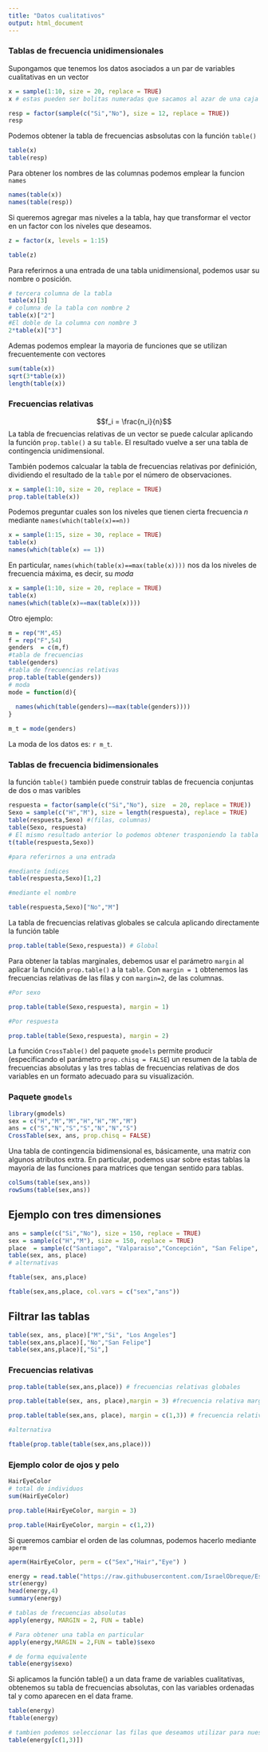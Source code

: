 ```yaml
---
title: "Datos cualitativos"
output: html_document
---
```


### Tablas de frecuencia unidimensionales

Supongamos que tenemos los datos asociados a un par de variables cualitativas en un vector

```r
x = sample(1:10, size = 20, replace = TRUE)
x # estas pueden ser bolitas numeradas que sacamos al azar de una caja

resp = factor(sample(c("Si","No"), size = 12, replace = TRUE))
resp
```
Podemos obtener la tabla de frecuencias asbsolutas con la función `table()`

```r
table(x)
table(resp)
```

Para obtener los nombres de las columnas podemos emplear la funcion `names`

```r
names(table(x))
names(table(resp))
```

Si queremos agregar mas niveles a la tabla, hay que transformar el vector en un factor con los niveles que deseamos.

```r
z = factor(x, levels = 1:15)

table(z)
```

Para referirnos a una entrada de una tabla unidimensional, podemos usar su nombre o posición.

```r
# tercera columna de la tabla
table(x)[3]
# columna de la tabla con nombre 2
table(x)["2"]
#El doble de la columna con nombre 3
2*table(x)["3"] 
```

Ademas podemos emplear la mayoria de funciones que se utilizan frecuentemente con vectores

```r
sum(table(x))
sqrt(3*table(x))
length(table(x))
```

### Frecuencias relativas
$$f_i = \frac{n_i}{n}$$
La tabla de frecuencias relativas de un vector se puede calcular aplicando la función `prop.table()` a su `table`. El resultado vuelve a ser una tabla de contingencia unidimensional.

También podemos calcualar la tabla de frecuencias relativas por definición, dividiendo el resultado de la `table` por el número de observaciones.

```r
x = sample(1:10, size = 20, replace = TRUE)
prop.table(table(x))
```
Podemos preguntar cuales son los niveles que tienen cierta frecuencia $n$ mediante `names(which(table(x)==n))`

```r
x = sample(1:15, size = 30, replace = TRUE)
table(x)
names(which(table(x) == 1))
```

En particular, `names(which(table(x)==max(table(x))))` nos da los niveles de frecuencia máxima, es decir, su *moda*

```r
x = sample(1:10, size = 20, replace = TRUE)
table(x)
names(which(table(x)==max(table(x))))

```

Otro ejemplo:

```r
m = rep("M",45)
f = rep("F",54)
genders  = c(m,f)
#tabla de frecuencias
table(genders)
#tabla de frecuencias relativas
prop.table(table(genders))
# moda
mode = function(d){
  
  names(which(table(genders)==max(table(genders))))
}

m_t = mode(genders)


```

La moda de los datos es: `r m_t`.

### Tablas de frecuencia bidimensionales

la función `table()` también puede construir tablas de frecuencia conjuntas de dos o mas varibles

```r
respuesta = factor(sample(c("Si","No"), size  = 20, replace = TRUE))
Sexo = sample(c("H","M"), size = length(respuesta), replace = TRUE)
table(respuesta,Sexo) #(filas, columnas)
table(Sexo, respuesta)
# El mismo resultado anterior lo podemos obtener trasponiendo la tabla
t(table(respuesta,Sexo))

#para referirnos a una entrada

#mediante índices
table(respuesta,Sexo)[1,2]

#mediante el nombre 

table(respuesta,Sexo)["No","M"]
```

La tabla de frecuencias relativas globales se calcula aplicando directamente la función table

```r
prop.table(table(Sexo,respuesta)) # Global
```

Para obtener la tablas marginales, debemos usar el parámetro `margin` al aplicar la función `prop.table()` a la `table`. Con `margin = 1` obtenemos las frecuencias relativas de las filas y con `margin=2`, de las columnas.

```r
#Por sexo

prop.table(table(Sexo,respuesta), margin = 1)

#Por respuesta

prop.table(table(Sexo,respuesta), margin = 2)

```

La función `CrossTable()` del paquete `gmodels` permite producir (especificando el parámetro `prop.chisq = FALSE`) un resumen de la tabla de frecuencias absolutas y las tres tablas de frecuencias relativas de dos variables en un formato adecuado para su visualización.

### Paquete `gmodels`

```r
library(gmodels)
sex = c("H","M","M","H","H","M","M")
ans = c("S","N","S","S","N","N","S")
CrossTable(sex, ans, prop.chisq = FALSE)
```
Una tabla de contingencia bidimensional es, básicamente, una matriz con algunos atributos extra. En particular, podemos usar sobre estas tablas la mayoría de las funciones para matrices que tengan sentido para tablas.

```r
colSums(table(sex,ans))
rowSums(table(sex,ans))
```

## Ejemplo con tres dimensiones

```r
ans = sample(c("Si","No"), size = 150, replace = TRUE)
sex = sample(c("H","M"), size = 150, replace = TRUE)
place  = sample(c("Santiago", "Valparaiso","Concepción", "San Felipe", "Los Angeles"), size = 150, replace = TRUE)
table(sex, ans, place)
# alternativas

ftable(sex, ans,place)

ftable(sex,ans,place, col.vars = c("sex","ans"))
```
## Filtrar las tablas

```r
table(sex, ans, place)["M","Si", "Los Angeles"]
table(sex,ans,place)[,"No","San Felipe"]
table(sex,ans,place)[,"Si",]
```

### Frecuencias relativas

```r
prop.table(table(sex,ans,place)) # frecuencias relativas globales

prop.table(table(sex, ans, place),margin = 3) #frecuencia relativa marginal por lugar

prop.table(table(sex,ans, place), margin = c(1,3)) # frecuencia relativa marginal por sexo y país

#alternativa

ftable(prop.table(table(sex,ans,place)))
```
### Ejemplo color de ojos y pelo

```r
HairEyeColor
# total de individuos
sum(HairEyeColor)

prop.table(HairEyeColor, margin = 3)

prop.table(HairEyeColor, margin = c(1,2))
```
Si queremos cambiar el orden de las columnas, podemos hacerlo mediante `aperm`

```r
aperm(HairEyeColor, perm = c("Sex","Hair","Eye") )
```




```r
energy = read.table("https://raw.githubusercontent.com/IsraelObreque/Estadistica_R-y-Python/main/data/EnergyDrink", header = TRUE)
str(energy)
head(energy,4)
summary(energy)

# tablas de frecuencias absolutas
apply(energy, MARGIN = 2, FUN = table)

# Para obtener una tabla en particular
apply(energy,MARGIN = 2,FUN = table)$sexo

# de forma equivalente
table(energy$sexo)
```

Si aplicamos la función table() a un data frame de variables cualitativas, obtenemos su tabla de frecuencias absolutas, con las variables ordenadas tal y como aparecen en el data frame.

```r
table(energy)
ftable(energy)

# tambien podemos seleccionar las filas que deseamos utilizar para nuestra tabla
table(energy[c(1,3)])
```




